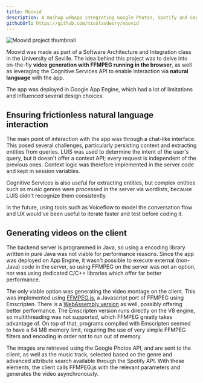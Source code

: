 ```yaml
---
title: Moovid
description: A mashup webapp integrating Google Photos, Spotify and Cognitive Services to create customized photo collage videos.
githubUrl: https://github.com/nicolasdeory/moovid
---
```

![Moovid project thumbnail](/projects/moovid.png)

Moovid was made as part of a Software Architecture and Integration class in the University of Seville.
The idea behind this project was to delve into on-the-fly **video generation with FFMPEG running in the browser**, as well as leveraging the Cognitive Services API
to enable interaction via **natural language** with the app.

The app was deployed in Google App Engine, which had a lot of limitations and influenced several design choices.


## Ensuring frictionless natural language interaction

The main point of interaction with the app was through a chat-like interface. This posed several challenges, particularly persisting context and extracting entities from queries.
LUIS was used to determine the intent of the user's query, but it doesn't offer a context API; every request is independent of the previous ones.
Context logic was therefore implemented in the server code and kept in session variables.

Cognitive Services is also useful for extracting entities, but complex entities such as music genres were processed in the server via wordlists, because LUIS didn't recognize
them consistently.

In the future, using tools such as Voiceflow to model the conversation flow and UX would've been useful to iterate faster and test before coding it.

## Generating videos on the client

The backend server is programmed in Java, so using a encoding library written in pure Java was not viable for performance reasons. Since the app was deployed on App Engine,
it wasn't possible to execute external (non-Java) code in the server, so using FFMPEG on the server was not an option, nor was using dedicated C/C++ libraries which
offer far better performance.

The only viable option was generating the video montage on the client. This was implemented using [FFMPEG.js](https://github.com/Kagami/ffmpeg.js/), a Javascript port
of FFMPEG using Emscripten. There is a [WebAssembly version](https://github.com/ffmpegwasm/ffmpeg.wasm) as well, possibly offering better performance.
The Emscripten version runs directly on the V8 engine, so multithreading was not supported, which FFMPEG greatly takes advantage of. 
On top of that, programs compiled with Emscripten seemed to have a 64 MB memory limit, requiring the use of very simple FFMPEG filters
and encoding in order not to run out of memory.

The images are retrieved using the Google Photos API, and are sent to the client, as well as the music track, selected based on the genre and advanced attribute search
available through the Spotify API. With these elements, the client calls FFMPEG.js with the relevant parameters and generates the video asynchronously.